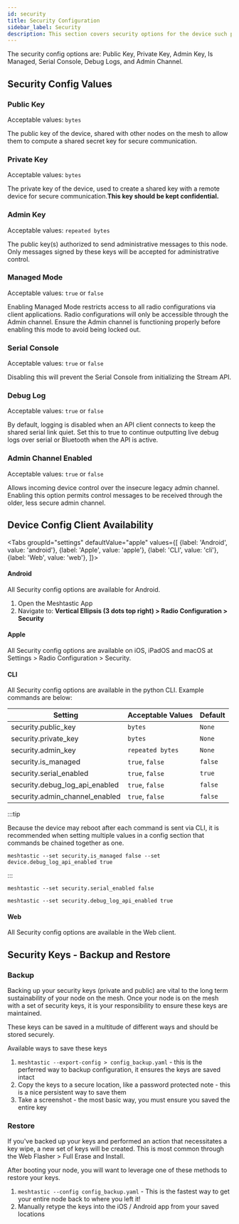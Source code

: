 ```yaml
---
id: security
title: Security Configuration
sidebar_label: Security
description: This section covers security options for the device such public key, privaate key, and admin key
---
```



The security config options are: Public Key, Private Key, Admin Key, Is Managed, Serial Console, Debug Logs, and Admin Channel.

## Security Config Values

### Public Key

Acceptable values: `bytes`

The public key of the device, shared with other nodes on the mesh to allow them to compute a shared secret key for secure communication.

### Private Key

Acceptable values: `bytes`

The private key of the device, used to create a shared key with a remote device for secure communication.**This key should be kept confidential.**

### Admin Key

Acceptable values: `repeated bytes`

The public key(s) authorized to send administrative messages to this node. Only messages signed by these keys will be accepted for administrative control.

### Managed Mode

Acceptable values: `true` or `false`

Enabling Managed Mode restricts access to all radio configurations via client applications. Radio configurations will only be accessible through the Admin channel. Ensure the Admin channel is functioning properly before enabling this mode to avoid being locked out.

### Serial Console

Acceptable values: `true` or `false`

Disabling this will prevent the Serial Console from initializing the Stream API.

### Debug Log

Acceptable values: `true` or `false`

By default, logging is disabled when an API client connects to keep the shared serial link quiet. Set this to true to continue outputting live debug logs over serial or Bluetooth when the API is active.

### Admin Channel Enabled

Acceptable values: `true` or `false`

Allows incoming device control over the insecure legacy admin channel. Enabling this option permits control messages to be received through the older, less secure admin channel.

## Device Config Client Availability

<Tabs
groupId="settings"
defaultValue="apple"
values={[
{label: 'Android', value: 'android'},
{label: 'Apple', value: 'apple'},
{label: 'CLI', value: 'cli'},
{label: 'Web', value: 'web'},
]}>
<TabItem value="android">

#### Android

All Security config options are available for Android.

1. Open the Meshtastic App
2. Navigate to: **Vertical Ellipsis (3 dots top right) > Radio Configuration > Security**

</TabItem>
<TabItem value="apple">

#### Apple

All Security config options are available on iOS, iPadOS and macOS at Settings > Radio Configuration > Security.

</TabItem>
<TabItem value="cli">

#### CLI

All Security config options are available in the python CLI. Example commands are below:

| Setting                        | Acceptable Values | Default |
| ------------------------------ | ----------------- | ------- |
| security.public_key            | `bytes`           | `None`  |
| security.private_key           | `bytes`           | `None`  |
| security.admin_key             | `repeated bytes`  | `None`  |
| security.is_managed            | `true`, `false`   | `false` |
| security.serial_enabled        | `true`, `false`   | `true`  |
| security.debug_log_api_enabled | `true`, `false`   | `false` |
| security.admin_channel_enabled | `true`, `false`   | `false` |

:::tip

Because the device may reboot after each command is sent via CLI, it is recommended when setting multiple values in a config section that commands be chained together as one.

```shell title="Example:"
meshtastic --set security.is_managed false --set device.debug_log_api_enabled true
```

:::

```shell title="Disable serial console"
meshtastic --set security.serial_enabled false
```

```shell title="Enable debug logging"
meshtastic --set security.debug_log_api_enabled true
```

</TabItem>
<TabItem value="web">

#### Web

All Security config options are available in the Web client.

</TabItem>
</Tabs>

## Security Keys - Backup and Restore

 ### Backup

 Backing up your security keys (private and public) are vital to the long term sustainability of your node on the mesh. Once your node is on the mesh with a set of security keys, it is your responsibility to ensure these keys are maintained.

 These keys can be saved in a multitude of different ways and should be stored securely.

 Available ways to save these keys

 1. `meshtastic --export-config > config_backup.yaml` - this is the perferred way to backup configuration, it ensures the keys are saved intact
 2. Copy the keys to a secure location, like a password protected note - this is a nice persistent way to save them 
 3. Take a screenshot - the most basic way, you must ensure you saved the entire key

 ### Restore

 If you've backed up your keys and performed an action that necessitates a key wipe, a new set of keys will be created. This is most common through the Web Flasher > Full Erase and Install.

 After booting your node, you will want to leverage one of these methods to restore your keys.

 1. `meshtastic --config config_backup.yaml` - This is the fastest way to get your entire node back to where you left it!
 2. Manually retype the keys into the iOS / Android app from your saved locations

